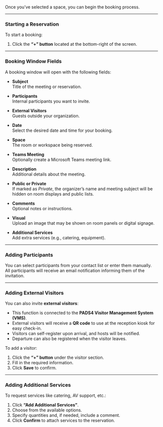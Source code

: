 Once you’ve selected a space, you can begin the booking process.

---

### **Starting a Reservation**

To start a booking:

1. Click the **“+” button** located at the bottom-right of the screen.

---

### **Booking Window Fields**

A booking window will open with the following fields:

- **Subject**  
  Title of the meeting or reservation.

- **Participants**  
  Internal participants you want to invite.

- **External Visitors**  
  Guests outside your organization.

- **Date**  
  Select the desired date and time for your booking.

- **Space**  
  The room or workspace being reserved.

- **Teams Meeting**  
  Optionally create a Microsoft Teams meeting link.

- **Description**  
  Additional details about the meeting.

- **Public or Private**  
  If marked as *Private*, the organizer’s name and meeting subject will be hidden on room displays and public lists.

- **Comments**  
  Optional notes or instructions.

- **Visual**  
  Upload an image that may be shown on room panels or digital signage.

- **Additional Services**  
  Add extra services (e.g., catering, equipment).

---

### **Adding Participants**

You can select participants from your contact list or enter them manually.  
All participants will receive an email notification informing them of the invitation.

---

### **Adding External Visitors**

You can also invite **external visitors**:

- This function is connected to the **PADS4 Visitor Management System (VMS)**.  
- External visitors will receive a **QR code** to use at the reception kiosk for easy check-in.  
- Visitors can self-register upon arrival, and hosts will be notified.  
- Departure can also be registered when the visitor leaves.

To add a visitor:

1. Click the **“+” button** under the visitor section.  
2. Fill in the required information.  
3. Click **Save** to confirm.

---

### **Adding Additional Services**

To request services like catering, AV support, etc.:

1. Click **“Add Additional Services”**.  
2. Choose from the available options.  
3. Specify quantities and, if needed, include a comment.  
4. Click **Confirm** to attach services to the reservation.

